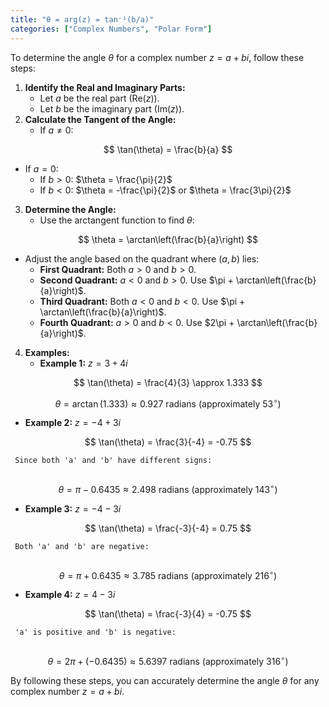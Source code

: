 ```yaml
---
title: "θ = arg(z) = tan⁻¹(b/a)"
categories: ["Complex Numbers", "Polar Form"]
---
```




To determine the angle $\theta$ for a complex number $z = a + bi$, follow these steps:

1. **Identify the Real and Imaginary Parts:**
   - Let $a$ be the real part ($\text{Re}(z)$).
   - Let $b$ be the imaginary part ($\text{Im}(z)$).

2. **Calculate the Tangent of the Angle:**
   - If $a \neq 0$:
     
$$
     \tan(\theta) = \frac{b}{a}
     $$

   - If $a = 0$:
     - If $b > 0$: $\theta = \frac{\pi}{2}$
     - If $b < 0$: $\theta = -\frac{\pi}{2}$ or $\theta = \frac{3\pi}{2}$

3. **Determine the Angle:**
   - Use the arctangent function to find $\theta$:
     
$$
     \theta = \arctan\left(\frac{b}{a}\right)
     $$

   - Adjust the angle based on the quadrant where $(a, b)$ lies:
     - **First Quadrant:** Both $a > 0$ and $b > 0$.
     - **Second Quadrant:** $a < 0$ and $b > 0$. Use $\pi + \arctan\left(\frac{b}{a}\right)$.
     - **Third Quadrant:** Both $a < 0$ and $b < 0$. Use $\pi + \arctan\left(\frac{b}{a}\right)$.
     - **Fourth Quadrant:** $a > 0$ and $b < 0$. Use $2\pi + \arctan\left(\frac{b}{a}\right)$.

4. **Examples:**
   - **Example 1:** $z = 3 + 4i$
     
$$
     \tan(\theta) = \frac{4}{3} \approx 1.333
     $$

     
$$
     \theta = \arctan(1.333) \approx 0.927 \text{ radians (approximately } 53^\circ\text{)}
     $$

   - **Example 2:** $z = -4 + 3i$
     
$$
     \tan(\theta) = \frac{3}{-4} = -0.75
     $$

     Since both 'a' and 'b' have different signs:
     
$$
     \theta = \pi - 0.6435 \approx 2.498 \text{ radians (approximately } 143^\circ\text{)}
     $$

   - **Example 3:** $z = -4 - 3i$
     
$$
     \tan(\theta) = \frac{-3}{-4} = 0.75
     $$

     Both 'a' and 'b' are negative:
     
$$
     \theta = \pi + 0.6435 \approx 3.785 \text{ radians (approximately } 216^\circ\text{)}
     $$

   - **Example 4:** $z = 4 - 3i$
     
$$
     \tan(\theta) = \frac{-3}{4} = -0.75
     $$

     'a' is positive and 'b' is negative:
     
$$
     \theta = 2\pi + (-0.6435) \approx 5.6397 \text{ radians (approximately } 316^\circ\text{)}
     $$


By following these steps, you can accurately determine the angle $\theta$ for any complex number $z = a + bi$.
